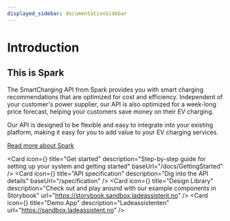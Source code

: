 ```yaml
---
displayed_sidebar: documentationSidebar
---
```



# Introduction

## This is Spark

The SmartCharging API from Spark provides you with smart charging recommendations that are optimized for cost and efficiency. Independent of your customer's power supplier, our API is also optimized for a week-long price forecast, helping your customers save money on their EV charging.

Our API is designed to be flexible and easy to integrate into your existing platform, making it easy for you to add value to your EV charging services.

[Read more about Spark](https://www.volue.com/spark)

<div style={{
  display: "grid",
  gridTemplateColumns: "repeat(2, 50%)",
  gap: "1rem",
}}>

<Card
    icon={<Rocket />}
    title="Get started"
    description="Step-by-step guide for setting up your system and getting started"
    baseUrl="/docs/GettingStarted"
/>
<Card
    icon={<Network />}
    title="API specification"
    description="Dig into the API details"
    baseUrl="/specification"
/>
<Card
    icon={<Puzzle />}
    title="Design Library"
    description="Check out and play around with our example components in Storybook"
    url="https://storybook.sandbox.ladeassistent.no"
/>
<Card
    icon={<Lightning />}
    title="Demo App"
    description="Ladeassistenten"
    url="https://sandbox.ladeassistent.no"
/>
</div>
